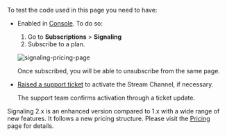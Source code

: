 
To test the code used in this page you need to have:

<PlatformPrerequisites />

- Enabled <Vg k="MESS" /> in [<Vg k="COMPANY" /> Console](https://console.agora.io/v2). To do so:
    1. Go to **Subscriptions** > **Signaling**
    1. Subscribe to a plan.

    ![signaling-pricing-page](/images/signaling/signaling-pricing-plans.png)

    Once subscribed, you will be able to unsubscribe from the same page.

- [Raised a support ticket](https://agora-ticket.agora.io/) to activate the Stream Channel, if necessary.

    The <Vg k="COMPANY" /> support team confirms activation through a ticket update.

<Admonition type="info" title="Note">Signaling 2.x is an enhanced version compared to 1.x with a wide range of new features. It follows a new pricing structure. Please visit the [Pricing](../overview/pricing) page for details. </Admonition>